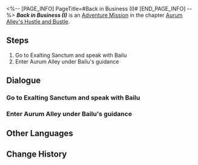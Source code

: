 <%-- [PAGE_INFO]
PageTitle=#Back in Business (I)#
[END_PAGE_INFO] --%>
{{Stub|Dialogue, characters, and location(s)}}
{{Mission Infobox
|id            = 8003201
|title         = 
|image         = Mission Back in Business (I).png
|type          = Adventure
|event_name    = 
|chapter       = Aurum Alley's Hustle and Bustle
|requirements  = [[Trailblaze Mission]] ''[[Obsequies Performed, A Long Road Ahead]]'' completed
|summary       = As of now, you are an essential aspect of Mingxi's planned "Aurum Alley Revival Project." Do what you can to restore the prosperity of Aurum Alley.<br />Go talk with Mingxi and see what you can help with right now.
|characters    = <!--characters that appear in this mission-->
|startLocation = <!--location as it intially appears on the mission screen-->
|world         = <!--i.e. Penacony-->
|area          = <!--i.e. A Child's Dream-->
|prev          = 
|next          = Back in Business (I)
|exp           = 
|credits       = 
|stellarJade   = 
|other         = 
}}
'''''Back in Business (I)''''' is an [[Adventure Mission]] in the chapter [[Aurum Alley's Hustle and Bustle]].

==Steps==
# Go to Exalting Sanctum and speak with Bailu
# Enter Aurum Alley under Bailu's guidance

<!--
==Gameplay Notes==

--><!--
==Trial Character==

-->
==Dialogue==
{{Stub Dialogue}}
===Go to Exalting Sanctum and speak with Bailu===
{{Mission Description|type=adventure|location=<!--to be added-->|Bailu, who ran away from the Alchemy Commission, seems to be in Exalting Sanctum. Greet her, and maybe then you can figure out why she is always coming to this place.<br />Sharp as you are, you've already discovered that she always appears at opportune moments to lead you into unknown dangers...}}
{{Dialogue Start}}
:{{tx}}
{{Dialogue End}}

===Enter Aurum Alley under Bailu's guidance===
{{Mission Description|type=adventure|location=<!--to be added-->|update|Bailu has plans to show you around the food establishments at Aurum Alley over in Exalting Sanctum. It's a rare and fine thing to have someone willing to serve as a free guide!<br />Since Bailu already made up her mind, you should make an effort to follow her and browse the stores in Aurum Alley...}}
{{Dialogue Start}}
:{{tx}}
{{Dialogue End}}

==Other Languages==
{{Other Languages
|en   = Back in Business (I)
|zhs  = 金戺重喧•其一
|zht  = 金戺重喧•其一
|ja   = 金庭、喧騒を重ねて・その1
|ko   = 다시 부흥하는 금빛•1
|es   = De nuevo en activo I
|fr   = Les affaires reprennent (I)
|ru   = Снова в деле I
|th   = คืนสู่ความรุ่งเรือง 1
|vi   = Huyên Náo Trở Lại 1
|de   = Wieder im Geschäft 1
|id   = Hiruk Pikuk yang Kembali Bergaung 1
|pt   = De Volta aos Negócios (I)
}}

==Change History==
{{Change History|1.3}}
